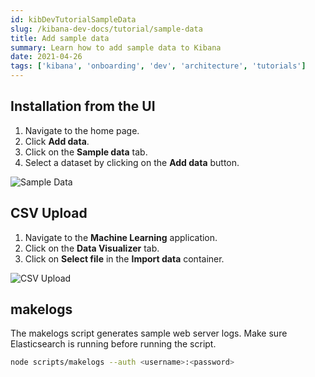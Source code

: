 ```yaml
---
id: kibDevTutorialSampleData
slug: /kibana-dev-docs/tutorial/sample-data
title: Add sample data
summary: Learn how to add sample data to Kibana
date: 2021-04-26
tags: ['kibana', 'onboarding', 'dev', 'architecture', 'tutorials']
---
```


## Installation from the UI

1. Navigate to the home page.
2. Click **Add data**.
3. Click on the **Sample data** tab.
4. Select a dataset by clicking on the **Add data** button.

![Sample Data](../assets/sample_data.png)

## CSV Upload

1. Navigate to the **Machine Learning** application.
2. Click on the **Data Visualizer** tab.
3. Click on **Select file** in the **Import data** container.

![CSV Upload](../assets/ml_csv_upload.png)

## makelogs

The makelogs script generates sample web server logs.  Make sure Elasticsearch is running before running the script.

```sh
node scripts/makelogs --auth <username>:<password>
```